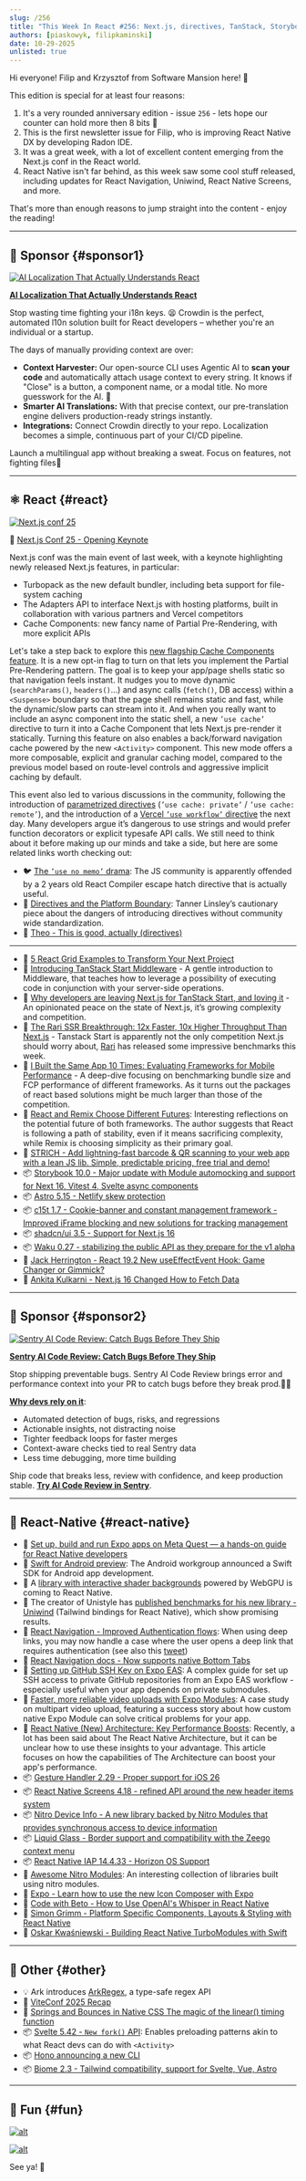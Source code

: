 ```yaml
---
slug: /256
title: "This Week In React #256: Next.js, directives, TanStack, Storybook, Waku, shadcn, Rari, Astro | Navigation, EAS, Expo Modules, Gesture Handler, Screens, Nitro Modules, IAP | ArkType, Biome, Svelte, Hono"
authors: [piaskowyk, filipkaminski]
date: 10-29-2025
unlisted: true
---
```


Hi everyone\! Filip and Krzysztof from Software Mansion here\! 👋

This edition is special for at least four reasons:

1. It's a very rounded anniversary edition \- issue `256` \- lets hope our counter can hold more then 8 bits 🤞
2. This is the first newsletter issue for Filip, who is improving React Native DX by developing Radon IDE.
3. It was a great week, with a lot of excellent content emerging from the Next.js conf in the React world.
4. React Native isn't far behind, as this week saw some cool stuff released, including updates for React Navigation, Uniwind, React Native Screens, and more.

That's more than enough reasons to jump straight into the content \- enjoy the reading\!

<!-- truncate -->


<Support />

---

## 💸 Sponsor {#sponsor1}

[![AI Localization That Actually Understands React](/emails/issues/256/crowdin.jpg)](https://l.crowdin.com/Gh5y9Pp)

**[AI Localization That Actually Understands React](https://l.crowdin.com/Gh5y9Pp)**

Stop wasting time fighting your i18n keys. 😫 Crowdin is the perfect, automated l10n solution built for React developers – whether you're an individual or a startup.

The days of manually providing context are over:

- **Context Harvester:** Our open-source CLI uses Agentic AI to **scan your code** and automatically attach usage context to every string. It knows if "Close" is a button, a component name, or a modal title. No more guesswork for the AI. 🤯
- **Smarter AI Translations:** With that precise context, our pre-translation engine delivers production-ready strings instantly.
- **Integrations:** Connect Crowdin directly to your repo. Localization becomes a simple, continuous part of your CI/CD pipeline.

Launch a multilingual app without breaking a sweat. Focus on features, not fighting files🚀

---

## ⚛️ React {#react}

[![Next.js conf 25](/emails/issues/256/baner.jpg)](https://www.youtube.com/watch?v=myjrQS_7zNk)

🎥 [Next.js Conf 25 \- Opening Keynote](https://www.youtube.com/watch?v=myjrQS_7zNk)

Next.js conf was the main event of last week, with a keynote highlighting newly released Next.js features, in particular:

- Turbopack as the new default bundler, including beta support for file-system caching
- The Adapters API to interface Next.js with hosting platforms, built in collaboration with various partners and Vercel competitors
- Cache Components: new fancy name of Partial Pre-Rendering, with more explicit APIs

Let's take a step back to explore this [new flagship Cache Components feature](https://nextjs.org/docs/app/getting-started/cache-components). It is a new opt-in flag to turn on that lets you implement the Partial Pre-Rendering pattern. The goal is to keep your app/page shells static so that navigation feels instant. It nudges you to move dynamic (`searchParams()`, `headers()`...) and async calls (`fetch()`, DB access) within a `<Suspense>` boundary so that the page shell remains static and fast, while the dynamic/slow parts can stream into it. And when you really want to include an async component into the static shell, a new `’use cache’` directive to turn it into a Cache Component that lets Next.js pre-render it statically. Turning this feature on also enables a back/forward navigation cache powered by the new `<Activity>` component. This new mode offers a more composable, explicit and granular caching model, compared to the previous model based on route-level controls and aggressive implicit caching by default.

This event also led to various discussions in the community, following the introduction of [parametrized directives](https://nextjs.org/docs/app/api-reference/directives) (`’use cache: private’` / `’use cache: remote’`), and the introduction of a [Vercel `’use workflow’` directive](https://vercel.com/blog/introducing-workflow) the next day. Many developers argue it’s dangerous to use strings and would prefer function decorators or explicit typesafe API calls. We still need to think about it before making up our minds and take a side, but here are some related links worth checking out:

- 🐦 [The `’use no memo’` drama](https://x.com/joshtriedcoding/status/1982630105613824123): The JS community is apparently offended by a 2 years old React Compiler escape hatch directive that is actually useful.
- 📜 [Directives and the Platform Boundary](https://tanstack.com/blog/directives-and-the-platform-boundary): Tanner Linsley’s cautionary piece about the dangers of introducing directives without community wide standardization.
- 🎥 [Theo \- This is good, actually (directives)](https://www.youtube.com/watch?v=tV8wTuY4b0E)

---

- 💸 [5 React Grid Examples to Transform Your Next Project](https://www.infragistics.com/blogs/react-grid-examples/?utm_source=this-week-in-react&utm_medium=referral&utm_campaign=ignite-ui-react&utm_term=newsletter-sponsorship&utm_content=5-react-grid-examples)
- 📜 [Introducing TanStack Start Middleware](https://frontendmasters.com/blog/introducing-tanstack-start-middleware/) \- A gentle introduction to Middleware, that teaches how to leverage a possibility of executing code in conjunction with your server-side operations.
- 📜 [Why developers are leaving Next.js for TanStack Start, and loving it](https://appwrite.io/blog/post/why-developers-leaving-nextjs-tanstack-start) \- An opinionated peace on the state of Next.js, it’s growing complexity and competition.
- 📜 [The Rari SSR Breakthrough: 12x Faster, 10x Higher Throughput Than](https://ryanskinner.com/posts/the-rari-ssr-breakthrough-12x-faster-10x-higher-throughput-than-nextjs) [Next.js](http://Next.js) \- Tanstack Start is apparently not the only competition Next.js should worry about, [Rari](https://github.com/rari-build/rari) has released some impressive benchmarks this week.
- 📜 [I Built the Same App 10 Times: Evaluating Frameworks for Mobile Performance](https://www.lorenstew.art/blog/10-kanban-boards) \- A deep-dive focusing on benchmarking bundle size and FCP performance of different frameworks. As it turns out the packages of react based solutions might be much larger than those of the competition.
- 📜 [React and Remix Choose Different Futures](https://laconicwit.com/react-and-remix-choose-different-futures/): Interesting reflections on the potential future of both frameworks. The author suggests that React is following a path of stability, even if it means sacrificing complexity, while Remix is choosing simplicity as their primary goal.
- 💸 [STRICH - Add lightning-fast barcode & QR scanning to your web app with a lean JS lib. Simple, predictable pricing, free trial and demo!](https://strich.io/?ref=twir)
- 📦 [Storybook 10.0 \- Major update with Module automocking and support for Next 16, Vitest 4, Svelte async components](https://github.com/storybookjs/storybook/releases/tag/v10.0.0)
- 📦 [Astro 5.15 \- Netlify skew protection](https://astro.build/blog/astro-5150/)
- 📦 [c15t 1.7 \- Cookie-banner and constant management framework \- Improved iFrame blocking and new solutions for tracking management](https://c15t.com/changelog/2025-10-11-v1.7.0)
- 📦 [shadcn/ui 3.5 \- Support for Next.js 16](https://github.com/shadcn-ui/ui/releases/tag/shadcn%403.5.0)
- 📦 [Waku 0.27 \- stabilizing the public API as they prepare for the v1 alpha](https://waku.gg/blog/more-extensibility-and-deploy-adapters)
- 🎥 [Jack Herrington \- React 19.2 New useEffectEvent Hook: Game Changer or Gimmick?](https://www.youtube.com/watch?v=hT2yWeHU37U)
- 🎥 [Ankita Kulkarni \- Next.js 16 Changed How to Fetch Data](https://www.youtube.com/watch?v=rn2oi2AM5wk)

<SubscribeFormEmbed placement="middle" />

---

## 💸 Sponsor {#sponsor2}

[![Sentry AI Code Review: Catch Bugs Before They Ship](/emails/issues/256/sentry.jpg)](https://sentry.io/product/ai-code-review/?utm_source=thisweekinreact&utm_medium=paid-community&utm_campaign=aicodereview-fy26q3-aicodereviewlaunch&utm_content=newsletter-ai-code-review-beta-learnmore)

**[Sentry AI Code Review: Catch Bugs Before They Ship](https://sentry.io/product/ai-code-review/?utm_source=thisweekinreact&utm_medium=paid-community&utm_campaign=aicodereview-fy26q3-aicodereviewlaunch&utm_content=newsletter-ai-code-review-beta-learnmore)**

Stop shipping preventable bugs. Sentry AI Code Review brings error and performance context into your PR to catch bugs before they break prod.🧑‍💻

[**Why devs rely on it**](https://www.youtube.com/watch?v=1NzuerrWMfk):

- Automated detection of bugs, risks, and regressions
- Actionable insights, not distracting noise
- Tighter feedback loops for faster merges
- Context-aware checks tied to real Sentry data
- Less time debugging, more time building

Ship code that breaks less, review with confidence, and keep production stable. [**Try AI Code Review in Sentry**](https://sentry.io/product/ai-code-review/?utm_source=thisweekinreact&utm_medium=paid-community&utm_campaign=aicodereview-fy26q3-aicodereviewlaunch&utm_content=newsletter-ai-code-review-beta-learnmore).

---

## 📱 React-Native {#react-native}

- 💸 [Set up, build and run Expo apps on Meta Quest — a hands-on guide for React Native developers](https://www.callstack.com/blog/getting-started-with-expo-on-meta-quest?utm_campaign=meta&utm_source=TWIR&utm_medium=mail&utm_content=link)
- 👀 [Swift for Android preview](https://www.swift.org/blog/nightly-swift-sdk-for-android/): The Android workgroup announced a Swift SDK for Android app development.
- 👀 A [library with interactive shader backgrounds](https://x.com/blazejkustra_/status/1982365618352570728) powered by WebGPU is coming to React Native.
- 👀 The creator of Unistyle has [published benchmarks for his new library \- Uniwind](https://github.com/Unistyles-OSS/uniwind-benchmarks) (Tailwind bindings for React Native), which show promising results.
- 📖 [React Navigation \- Improved Authentication flows](https://reactnavigation.org/docs/auth-flow/#handling-deep-links-after-auth): When using deep links, you may now handle a case where the user opens a deep link that requires authentication (see also this [tweet](https://x.com/reactnavigation/status/1982768669072728122))
- 📖 [React Navigation docs \- Now supports native Bottom Tabs](https://reactnavigation.org/docs/native-bottom-tab-navigator)
- 📜 [Setting up GitHub SSH Key on Expo EAS](https://blog.swmansion.com/setting-up-github-ssh-key-on-expo-eas-e678c134bf3f): A complex guide for set up SSH access to private GitHub repositories from an Expo EAS workflow \- especially useful when your app depends on private submodules.
- 📜 [Faster, more reliable video uploads with Expo Modules](https://expo.dev/blog/faster-more-reliable-video-uploads-with-expo-modules): A case study on multipart video upload, featuring a success story about how custom native Expo Module can solve critical problems for your app.
- 📜 [React Native (New) Architecture: Key Performance Boosts](https://blog.swmansion.com/react-native-new-architecture-key-performance-boosts-4ce68cc3cc9f): Recently, a lot has been said about The React Native Architecture, but it can be unclear how to use these insights to your advantage. This article focuses on how the capabilities of The Architecture can boost your app's performance.
- 📦 [Gesture Handler 2.29 \- Proper support for iOS 26](https://github.com/software-mansion/react-native-gesture-handler/releases/tag/2.29.0)
- 📦 [React Native Screens 4.18 \- refined API around the new header items system](https://github.com/software-mansion/react-native-screens/releases/tag/4.18.0)
- 📦 [Nitro Device Info \- A new library backed by Nitro Modules that provides synchronous access to device information](https://github.com/l2hyunwoo/react-native-nitro-device-info/releases/tag/v1.2.0)
- 📦 [Liquid Glass \- Border support and compatibility with the Zeego context menu](https://github.com/callstack/liquid-glass/releases/tag/v0.5.0)
- 📦 [React Native IAP 14.4.33 \- Horizon OS Support](https://github.com/hyochan/react-native-iap/releases/tag/14.4.33)
- 🔗 [Awesome Nitro Modules](https://github.com/frankcalise/awesome-nitro-modules): An interesting collection of libraries built using nitro modules.
- 🎥 [Expo \- Learn how to use the new Icon Composer with Expo](https://www.youtube.com/watch?v=RZ_QMym3adw)
- 🎥 [Code with Beto \- How to Use OpenAI's Whisper in React Native](https://www.youtube.com/watch?v=FLTVh6ZBTa4)
- 🎥 [Simon Grimm \- Platform Specific Components, Layouts & Styling with React Native](https://www.youtube.com/watch?v=b8hKskhFt04)
- 🎥 [Oskar Kwaśniewski \- Building React Native TurboModules with Swift](https://www.youtube.com/watch?v=cMAgfQ6Fz9U)

---

## 🔀 Other {#other}

- 💡 Ark introduces [ArkRegex](https://arktype.io/docs/blog/arkregex), a type-safe regex API
- 📜 [ViteConf 2025 Recap](https://voidzero.dev/posts/whats-new-viteconf-2025)
- 📜 [Springs and Bounces in Native CSS The magic of the linear() timing function](https://www.joshwcomeau.com/animation/linear-timing-function/)
- 📦 [Svelte 5.42 \- `New fork()` API](https://github.com/sveltejs/svelte/releases/tag/svelte%405.42.0): Enables preloading patterns akin to what React devs can do with `<Activity>`
- 📦 [Hono announcing a new CLI](https://blog.yusu.ke/hono-cli/)
- 📦 [Biome 2.3 \- Tailwind compatibility, support for Svelte, Vue, Astro](https://x.com/biomejs/status/1981707894799101958)

---

## 🤭 Fun {#fun}

[![alt](/emails/issues/256/meme1.jpg)](https://x.com/sebastienlorber/status/1983115948912697571)

[![alt](/emails/issues/256/meme2.jpg)](https://x.com/shipwithtiago/status/1981852929725460921)

See ya! 👋
